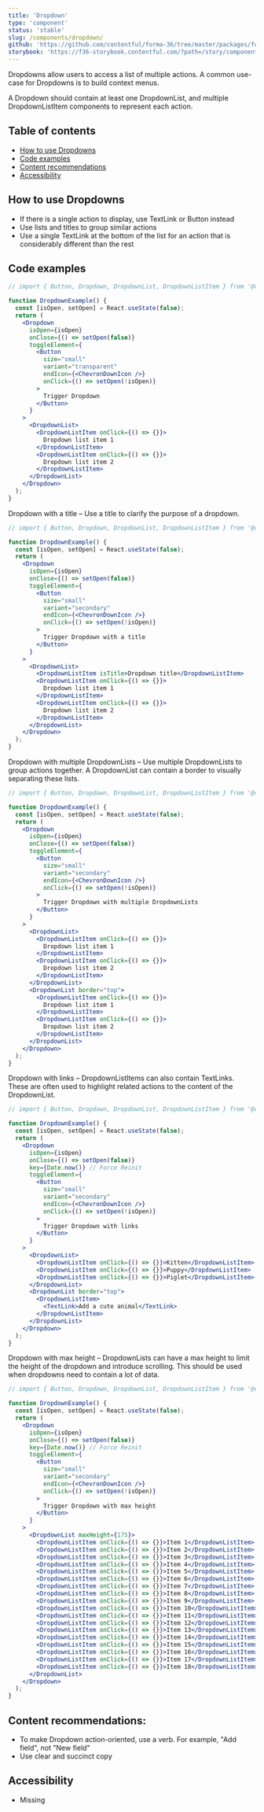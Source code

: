 ```yaml
---
title: 'Dropdown'
type: 'component'
status: 'stable'
slug: /components/dropdown/
github: 'https://github.com/contentful/forma-36/tree/master/packages/forma-36-react-components/src/components/Dropdown'
storybook: 'https://f36-storybook.contentful.com/?path=/story/components-dropdown--default'
---
```


Dropdowns allow users to access a list of multiple actions. A common use-case for Dropdowns is to build context menus.

A Dropdown should contain at least one DropdownList, and multiple DropdownListItem components to represent each action.

## Table of contents

- [How to use Dropdowns](#how-to-use-dropdowns)
- [Code examples](#code-examples)
- [Content recommendations](#content-recommendations)
- [Accessibility](#accessibility)

## How to use Dropdowns

- If there is a single action to display, use TextLink or Button instead
- Use lists and titles to group similar actions
- Use a single TextLink at the bottom of the list for an action that is considerably different than the rest

## Code examples

```jsx
// import { Button, Dropdown, DropdownList, DropdownListItem } from '@contentful/f36-components';

function DropdownExample() {
  const [isOpen, setOpen] = React.useState(false);
  return (
    <Dropdown
      isOpen={isOpen}
      onClose={() => setOpen(false)}
      toggleElement={
        <Button
          size="small"
          variant="transparent"
          endIcon={<ChevronDownIcon />}
          onClick={() => setOpen(!isOpen)}
        >
          Trigger Dropdown
        </Button>
      }
    >
      <DropdownList>
        <DropdownListItem onClick={() => {}}>
          Dropdown list item 1
        </DropdownListItem>
        <DropdownListItem onClick={() => {}}>
          Dropdown list item 2
        </DropdownListItem>
      </DropdownList>
    </Dropdown>
  );
}
```

Dropdown with a title – Use a title to clarify the purpose of a dropdown.

```jsx
// import { Button, Dropdown, DropdownList, DropdownListItem } from '@contentful/f36-components';

function DropdownExample() {
  const [isOpen, setOpen] = React.useState(false);
  return (
    <Dropdown
      isOpen={isOpen}
      onClose={() => setOpen(false)}
      toggleElement={
        <Button
          size="small"
          variant="secondary"
          endIcon={<ChevronDownIcon />}
          onClick={() => setOpen(!isOpen)}
        >
          Trigger Dropdown with a title
        </Button>
      }
    >
      <DropdownList>
        <DropdownListItem isTitle>Dropdown title</DropdownListItem>
        <DropdownListItem onClick={() => {}}>
          Dropdown list item 1
        </DropdownListItem>
        <DropdownListItem onClick={() => {}}>
          Dropdown list item 2
        </DropdownListItem>
      </DropdownList>
    </Dropdown>
  );
}
```

Dropdown with multiple DropdownLists – Use multiple DropdownLists to group actions together. A DropdownList can contain a border to visually separating these lists.

```jsx
// import { Button, Dropdown, DropdownList, DropdownListItem } from '@contentful/f36-components';

function DropdownExample() {
  const [isOpen, setOpen] = React.useState(false);
  return (
    <Dropdown
      isOpen={isOpen}
      onClose={() => setOpen(false)}
      toggleElement={
        <Button
          size="small"
          variant="secondary"
          endIcon={<ChevronDownIcon />}
          onClick={() => setOpen(!isOpen)}
        >
          Trigger Dropdown with multiple DropdownLists
        </Button>
      }
    >
      <DropdownList>
        <DropdownListItem onClick={() => {}}>
          Dropdown list item 1
        </DropdownListItem>
        <DropdownListItem onClick={() => {}}>
          Dropdown list item 2
        </DropdownListItem>
      </DropdownList>
      <DropdownList border="top">
        <DropdownListItem onClick={() => {}}>
          Dropdown list item 1
        </DropdownListItem>
        <DropdownListItem onClick={() => {}}>
          Dropdown list item 2
        </DropdownListItem>
      </DropdownList>
    </Dropdown>
  );
}
```

Dropdown with links – DropdownListItems can also contain TextLinks. These are often used to highlight related actions to the content of the DropdownList.

```jsx
// import { Button, Dropdown, DropdownList, DropdownListItem } from '@contentful/f36-components';

function DropdownExample() {
  const [isOpen, setOpen] = React.useState(false);
  return (
    <Dropdown
      isOpen={isOpen}
      onClose={() => setOpen(false)}
      key={Date.now()} // Force Reinit
      toggleElement={
        <Button
          size="small"
          variant="secondary"
          endIcon={<ChevronDownIcon />}
          onClick={() => setOpen(!isOpen)}
        >
          Trigger Dropdown with links
        </Button>
      }
    >
      <DropdownList>
        <DropdownListItem onClick={() => {}}>Kitten</DropdownListItem>
        <DropdownListItem onClick={() => {}}>Puppy</DropdownListItem>
        <DropdownListItem onClick={() => {}}>Piglet</DropdownListItem>
      </DropdownList>
      <DropdownList border="top">
        <DropdownListItem>
          <TextLink>Add a cute animal</TextLink>
        </DropdownListItem>
      </DropdownList>
    </Dropdown>
  );
}
```

Dropdown with max height – DropdownLists can have a max height to limit the height of the dropdown and introduce scrolling. This should be used when dropdowns need to contain a lot of data.

```jsx
// import { Button, Dropdown, DropdownList, DropdownListItem } from '@contentful/f36-components';

function DropdownExample() {
  const [isOpen, setOpen] = React.useState(false);
  return (
    <Dropdown
      isOpen={isOpen}
      onClose={() => setOpen(false)}
      key={Date.now()} // Force Reinit
      toggleElement={
        <Button
          size="small"
          variant="secondary"
          endIcon={<ChevronDownIcon />}
          onClick={() => setOpen(!isOpen)}
        >
          Trigger Dropdown with max height
        </Button>
      }
    >
      <DropdownList maxHeight={175}>
        <DropdownListItem onClick={() => {}}>Item 1</DropdownListItem>
        <DropdownListItem onClick={() => {}}>Item 2</DropdownListItem>
        <DropdownListItem onClick={() => {}}>Item 3</DropdownListItem>
        <DropdownListItem onClick={() => {}}>Item 4</DropdownListItem>
        <DropdownListItem onClick={() => {}}>Item 5</DropdownListItem>
        <DropdownListItem onClick={() => {}}>Item 6</DropdownListItem>
        <DropdownListItem onClick={() => {}}>Item 7</DropdownListItem>
        <DropdownListItem onClick={() => {}}>Item 8</DropdownListItem>
        <DropdownListItem onClick={() => {}}>Item 9</DropdownListItem>
        <DropdownListItem onClick={() => {}}>Item 10</DropdownListItem>
        <DropdownListItem onClick={() => {}}>Item 11</DropdownListItem>
        <DropdownListItem onClick={() => {}}>Item 12</DropdownListItem>
        <DropdownListItem onClick={() => {}}>Item 13</DropdownListItem>
        <DropdownListItem onClick={() => {}}>Item 14</DropdownListItem>
        <DropdownListItem onClick={() => {}}>Item 15</DropdownListItem>
        <DropdownListItem onClick={() => {}}>Item 16</DropdownListItem>
        <DropdownListItem onClick={() => {}}>Item 17</DropdownListItem>
        <DropdownListItem onClick={() => {}}>Item 18</DropdownListItem>
      </DropdownList>
    </Dropdown>
  );
}
```

## Content recommendations:

- To make Dropdown action-oriented, use a verb. For example, "Add field", not "New field"
- Use clear and succinct copy

## Accessibility

- Missing

